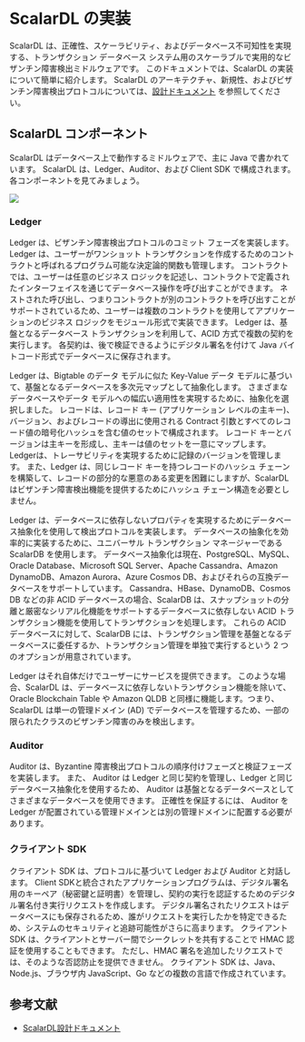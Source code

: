 # ScalarDL の実装

ScalarDL は、正確性、スケーラビリティ、およびデータベース不可知性を実現する、トランザクション データベース システム用のスケーラブルで実用的なビザンチン障害検出ミドルウェアです。
このドキュメントでは、ScalarDL の実装について簡単に紹介します。
ScalarDL のアーキテクチャ、新規性、およびビザンチン障害検出プロトコルについては、[設計ドキュメント](design.mdx) を参照してください。

## ScalarDL コンポーネント

ScalarDL はデータベース上で動作するミドルウェアで、主に Java で書かれています。 ScalarDL は、Ledger、Auditor、および Client SDK で構成されます。 各コンポーネントを見てみましょう。

![](images/scalardl.png)

### Ledger

Ledger は、ビザンチン障害検出プロトコルのコミット フェーズを実装します。 Ledger は、ユーザーがワンショット トランザクションを作成するためのコントラクトと呼ばれるプログラム可能な決定論的関数も管理します。 コントラクトでは、ユーザーは任意のビジネス ロジックを記述し、コントラクトで定義されたインターフェイスを通じてデータベース操作を呼び出すことができます。 ネストされた呼び出し、つまりコントラクトが別のコントラクトを呼び出すことがサポートされているため、ユーザーは複数のコントラクトを使用してアプリケーションのビジネス ロジックをモジュール形式で実装できます。 Ledger は、基盤となるデータベース トランザクションを利用して、ACID 方式で複数の契約を実行します。 各契約は、後で検証できるようにデジタル署名を付けて Java バイトコード形式でデータベースに保存されます。

Ledger は、Bigtable のデータ モデルに似た Key-Value データ モデルに基づいて、基盤となるデータベースを多次元マップとして抽象化します。 さまざまなデータベースやデータ モデルへの幅広い適用性を実現するために、抽象化を選択しました。 レコードは、レコード キー (アプリケーション レベルの主キー)、バージョン、およびレコードの導出に使用される Contract 引数とすべてのレコード値の暗号化ハッシュを含む値のセットで構成されます。 レコード キーとバージョンは主キーを形成し、主キーは値のセットを一意にマップします。 Ledgerは、トレーサビリティを実現するために記録のバージョンを管理します。 また、Ledger は、同じレコード キーを持つレコードのハッシュ チェーンを構築して、レコードの部分的な悪意のある変更を困難にしますが、ScalarDL はビザンチン障害検出機能を提供するためにハッシュ チェーン構造を必要としません。

Ledger は、データベースに依存しないプロパティを実現するためにデータベース抽象化を使用して検出プロトコルを実装します。 データベースの抽象化を効率的に実装するために、ユニバーサル トランザクション マネージャーである ScalarDB を使用します。 データベース抽象化は現在、PostgreSQL、MySQL、Oracle Database、Microsoft SQL Server、Apache Cassandra、Amazon DynamoDB、Amazon Aurora、Azure Cosmos DB、およびそれらの互換データベースをサポートしています。 Cassandra、HBase、DynamoDB、Cosmos DB などの非 ACID データベースの場合、ScalarDB は、スナップショットの分離と厳密なシリアル化機能をサポートするデータベースに依存しない ACID トランザクション機能を使用してトランザクションを処理します。 これらの ACID データベースに対して、ScalarDB には、トランザクション管理を基盤となるデータベースに委任するか、トランザクション管理を単独で実行するという 2 つのオプションが用意されています。

Ledger はそれ自体だけでユーザーにサービスを提供できます。 このような場合、ScalarDL は、データベースに依存しないトランザクション機能を除いて、Oracle Blockchain Table や Amazon QLDB と同様に機能します。つまり、ScalarDL は単一の管理ドメイン (AD) でデータベースを管理するため、一部の限られたクラスのビザンチン障害のみを検出します。

### Auditor 

Auditor は、Byzantine 障害検出プロトコルの順序付けフェーズと検証フェーズを実装します。 また、 Auditor は Ledger と同じ契約を管理し、Ledger と同じデータベース抽象化を使用するため、 Auditor は基盤となるデータベースとしてさまざまなデータベースを使用できます。
正確性を保証するには、 Auditor を Ledger が配置されている管理ドメインとは別の管理ドメインに配置する必要があります。

### クライアント SDK

クライアント SDK は、プロトコルに基づいて Ledger および Auditor と対話します。 Client SDKと統合されたアプリケーションプログラムは、デジタル署名用のキーペア（秘密鍵と証明書）を管理し、契約の実行を認証するためのデジタル署名付き実行リクエストを作成します。 デジタル署名されたリクエストはデータベースにも保存されるため、誰がリクエストを実行したかを特定できるため、システムのセキュリティと追跡可能性がさらに高まります。 クライアント SDK は、クライアントとサーバー間でシークレットを共有することで HMAC 認証を使用することもできます。 ただし、HMAC 署名を追加したリクエストでは、そのような否認防止を提供できません。
クライアント SDK は、Java、Node.js、ブラウザ内 JavaScript、Go などの複数の言語で作成されています。

## 参考文献

* [ScalarDL設計ドキュメント](design.mdx)
